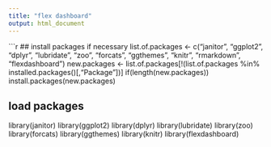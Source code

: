 ```yaml
---
title: "flex dashboard"
output: html_document
---
```

```r
## install packages if necessary
list.of.packages <- c("janitor", "ggplot2", "dplyr", "lubridate", "zoo", "forcats", "ggthemes", "knitr", "rmarkdown", "flexdashboard")
new.packages <- list.of.packages[!(list.of.packages %in% installed.packages()[,"Package"])]
if(length(new.packages)) install.packages(new.packages)

## load packages
library(janitor)
library(ggplot2)
library(dplyr)
library(lubridate)
library(zoo)
library(forcats)
library(ggthemes)
library(knitr)
library(flexdashboard)